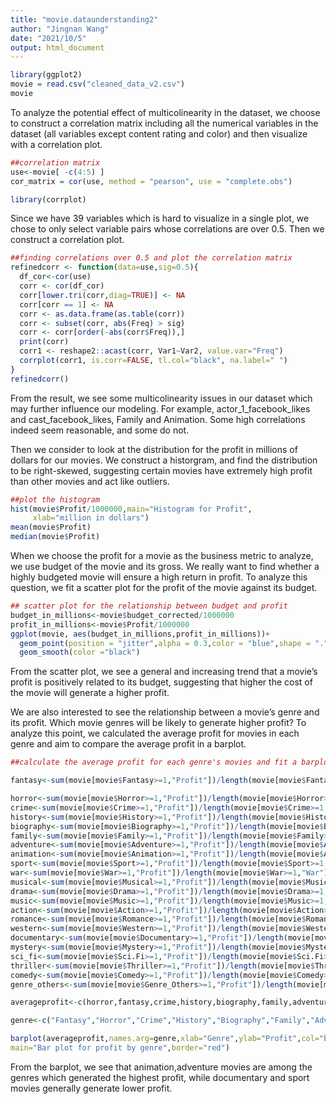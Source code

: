 ```yaml
---
title: "movie.dataunderstanding2"
author: "Jingnan Wang"
date: "2021/10/5"
output: html_document
---
```


```r
library(ggplot2)
movie = read.csv("cleaned_data_v2.csv")
movie
```
To analyze the potential effect of multicolinearity in the dataset, we choose to construct a correlation matrix including all the numerical variables in the dataset (all variables except content rating and color) and then visualize with a correlation plot.

```r
##correlation matrix
use<-movie[ -c(4:5) ]
cor_matrix = cor(use, method = "pearson", use = "complete.obs")

library(corrplot)
```

Since we have 39 variables which is hard to visualize in a single plot, we chose to only select variable pairs whose correlations are over 0.5. Then we construct a correlation plot.

```r
##finding correlations over 0.5 and plot the correlation matrix
refinedcorr <- function(data=use,sig=0.5){
  df_cor<-cor(use)
  corr <- cor(df_cor)
  corr[lower.tri(corr,diag=TRUE)] <- NA 
  corr[corr == 1] <- NA 
  corr <- as.data.frame(as.table(corr))
  corr <- subset(corr, abs(Freq) > sig) 
  corr <- corr[order(-abs(corr$Freq)),] 
  print(corr)
  corr1 <- reshape2::acast(corr, Var1~Var2, value.var="Freq")
  corrplot(corr1, is.corr=FALSE, tl.col="black", na.label=" ")
}
refinedcorr()
```

From the result, we see some multicolinearity issues in our dataset which may further influence our modeling. For example, actor_1_facebook_likes and cast_facebook_likes, Family and Animation. Some high correlations indeed seem reasonable, and some do not. 

Then we consider to look at the distribution for the profit in millions of dollars for our movies. We construct a historgram, and find the distribution to be right-skewed, suggesting certain movies have extremely high profit than other movies and act like outliers.

```r
##plot the histogram
hist(movie$Profit/1000000,main="Histogram for Profit", 
     xlab="million in dollars")
mean(movie$Profit)
median(movie$Profit)
```

When we choose the profit for a movie as the business metric to analyze, we use budget of the movie and its gross. We really want to find whether a highly budgeted movie will ensure a high return in profit. To analyze this question, we fit a scatter plot for the profit of the movie against its budget. 


```r
## scatter plot for the relationship between budget and profit
budget_in_millions<-movie$budget_corrected/1000000
profit_in_millions<-movie$Profit/1000000
ggplot(movie, aes(budget_in_millions,profit_in_millions))+
  geom_point(position = "jitter",alpha = 0.3,color = "blue",shape = ".")+
  geom_smooth(color ="black")
```

From the scatter plot, we see a general and increasing trend that a movie's profit is positively related to its budget, suggesting that higher the cost of the movie will generate a higher profit.

We are also interested to see the relationship between a movie's genre and its profit. Which movie genres will be likely to generate higher profit?
To analyze this point, we calculated the average profit for movies in each genre and aim to compare the average profit in a barplot.


```r
##calculate the average profit for each genre's movies and fit a barplot of profit by genre

fantasy<-sum(movie[movie$Fantasy>=1,"Profit"])/length(movie[movie$Fantasy>=1,"Fantasy"])

horror<-sum(movie[movie$Horror>=1,"Profit"])/length(movie[movie$Horror>=1,"Horror"])
crime<-sum(movie[movie$Crime>=1,"Profit"])/length(movie[movie$Crime>=1,"Crime"])
history<-sum(movie[movie$History>=1,"Profit"])/length(movie[movie$History>=1,"History"])
biography<-sum(movie[movie$Biography>=1,"Profit"])/length(movie[movie$Biography>=1,"Biography"])
family<-sum(movie[movie$Family>=1,"Profit"])/length(movie[movie$Family>=1,"Family"])
adventure<-sum(movie[movie$Adventure>=1,"Profit"])/length(movie[movie$Adventure>=1,"Adventure"])
animation<-sum(movie[movie$Animation>=1,"Profit"])/length(movie[movie$Animation>=1,"Animation"])
sport<-sum(movie[movie$Sport>=1,"Profit"])/length(movie[movie$Sport>=1,"Sport"])
war<-sum(movie[movie$War>=1,"Profit"])/length(movie[movie$War>=1,"War"])
musical<-sum(movie[movie$Musical>=1,"Profit"])/length(movie[movie$Musical>=1,"Musical"])
drama<-sum(movie[movie$Drama>=1,"Profit"])/length(movie[movie$Drama>=1,"Drama"])
music<-sum(movie[movie$Music>=1,"Profit"])/length(movie[movie$Music>=1,"Music"])
action<-sum(movie[movie$Action>=1,"Profit"])/length(movie[movie$Action>=1,"Action"])
romance<-sum(movie[movie$Romance>=1,"Profit"])/length(movie[movie$Romance>=1,"Romance"])
western<-sum(movie[movie$Western>=1,"Profit"])/length(movie[movie$Western>=1,"Western"])
documentary<-sum(movie[movie$Documentary>=1,"Profit"])/length(movie[movie$Documentary>=1,"Documentary"])
mystery<-sum(movie[movie$Mystery>=1,"Profit"])/length(movie[movie$Mystery>=1,"Mystery"])
sci_fi<-sum(movie[movie$Sci.Fi>=1,"Profit"])/length(movie[movie$Sci.Fi>=1,"Sci.Fi"])
thriller<-sum(movie[movie$Thriller>=1,"Profit"])/length(movie[movie$Thriller>=1,"Thriller"])
comedy<-sum(movie[movie$Comedy>=1,"Profit"])/length(movie[movie$Comedy>=1,"Comedy"])
genre_others<-sum(movie[movie$Genre_Others>=1,"Profit"])/length(movie[movie$Genre_Others>=1,"Genre_Others"])

averageprofit<-c(horror,fantasy,crime,history,biography,family,adventure,animation,sport,war,musical,drama,music,action,romance,western,documentary,mystery,sci_fi,thriller,comedy,genre_others)

genre<-c("Fantasy","Horror","Crime","History","Biography","Family","Adventure","Animation","Sport","War","Musical","Drama","Music","Action","Romance","Western","Documentary","Mystery","Sci_fi","Thriller","Comedy","Genre_others")

barplot(averageprofit,names.arg=genre,xlab="Genre",ylab="Profit",col="blue",width=0.05,cex.names=0.45,
main="Bar plot for profit by genre",border="red")

```

From the barplot, we see that animation,adventure movies are among the genres which generated the highest profit, while documentary and sport movies generally generate lower profit.
